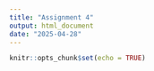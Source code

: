 ```yaml
---
title: "Assignment 4"
output: html_document
date: "2025-04-28"
---
```


```r
knitr::opts_chunk$set(echo = TRUE)
```

